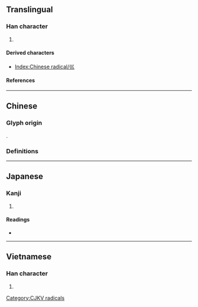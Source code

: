 {{also|川|巜|«|𡿦}}
{{character info/new}}
==Translingual==
{{stroke order|type=animate}}

===Han character===
{{Han char|rn=47|rad=巛|as=00|sn=3|four=|canj=VVV,XVVV|ids=⿲𡿨𡿨𡿨}}

# {{mul-kangxi radical-def}}

====Derived characters====
* [[Index:Chinese radical/巛]]

====References====
{{Han ref|kx=0323.180|dkj=08669|dj=0624.030|hdz=21097.080|uh=5DDB}}

----

==Chinese==

===Glyph origin===
{{Han etym}}
{{liushu|p}}.

===Definitions===
{{zh-see|川|v}}

----

==Japanese==

===Kanji===
{{ja-kanji|grade=|rs=巛00}}

# {{rfdef|ja|sort=巛00}}

====Readings====
* {{ja-readings|on=せん|kun=かわ}}

----

==Vietnamese==

===Han character===
{{vi-hantu|[[xuyên]], [[sào]]|rs=巛00}}

# {{rfdef|vi|sort=巛00}}

[[Category:CJKV radicals]]